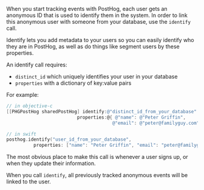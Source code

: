 When you start tracking events with PostHog, each user gets an anonymous ID that is used to identify them in the system.
In order to link this anonymous user with someone from your database, use the `identify` call. 

Identify lets you add metadata to your users so you can easily identify who they are in PostHog, as well as do things 
like segment users by these properties.

An identify call requires:

* `distinct_id` which uniquely identifies your user in your database
* `properties` with a dictionary of key:value pairs

For example:

```objectivec
// in objective-c
[[PHGPostHog sharedPostHog] identify:@"distinct_id_from_your_database"
                          properties:@{ @"name": @"Peter Griffin",
                                       @"email": @"peter@familyguy.com" }];
```

```swift
// in swift
posthog.identify("user_id_from_your_database", 
          properties: ["name": "Peter Griffin", "email": "peter@familyguy.com"])
```

The most obvious place to make this call is whenever a user signs up, or when they update their information.

When you call `identify`, all previously tracked anonymous events will be linked to the user.

